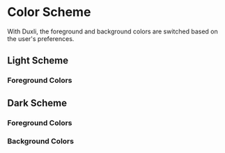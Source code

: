 
<Meta title="Theme/Color Scheme" />

# Color Scheme

With Duxli, the foreground and background colors are switched based on the user's preferences.

## Light Scheme

### Foreground Colors

<ColorPalette>
  <ColorItem
    title="Text"
    colors={{
      'text-light': '#ffffff',
      'text-dark': '#000000',
      'text-main': '#000000',
    }}
  />
</ColorPalette>

## Dark Scheme

### Foreground Colors

<ColorPalette>
  <ColorItem
    title="Text"
    colors={{
      'text-light': '#ffffff',
      'text-dark': '#000000',
      'text-main': '#ffffff',
    }}
  />
</ColorPalette>

### Background Colors

<ColorPalette>
  <ColorItem
    title="Text"
    colors={{
      'text-light': '#ffffff',
      'text-dark': '#000000',
      'text-main': '#000000',
    }}
  />
</ColorPalette>
